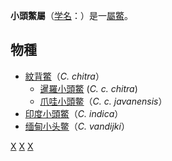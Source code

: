 {{Automatic Taxobox
| taxon = Chitra
| image = Chitra_indica,_skeleton.jpg
| image_caption = [[印度小頭鱉|印度小頭鱉]]
| authority = Gray, 1844
| subdivision_ranks = [[種|種]]
| subdivision =
* 參見內文
}}

'''小頭鱉屬'''（[[学名|学名]]：''{{lang|la|Chitra}}''）是一[[屬|屬]][[鱉|鱉]]。

== 物種 ==
* [[紋背鱉|紋背鱉]]（''C. chitra''）
** [[暹羅小頭鱉|暹羅小頭鱉]] (''C. c. chitra'')
** [[爪哇小頭鳖|爪哇小頭鳖]]（''C. c. javanensis''）
* [[印度小頭鱉|印度小頭鱉]]（''C. indica''）
* [[缅甸小头鳖|缅甸小头鳖]]（''C. vandijki''）
{{龜鱉目|C.}}
{{taxonbar}}

[[Category:鱉亞科|X]]
[[Category:小头鳖属|X]]
[[Category:_1844年描述的分类群|X]]